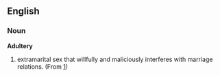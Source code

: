 ==English==

===Noun===

'''Adultery'''

# extramarital sex that willfully and maliciously interferes with marriage relations. (From [http://www.cogsci.princeton.edu/cgi-bin/webwn2.0?stage=1&word=adultery])